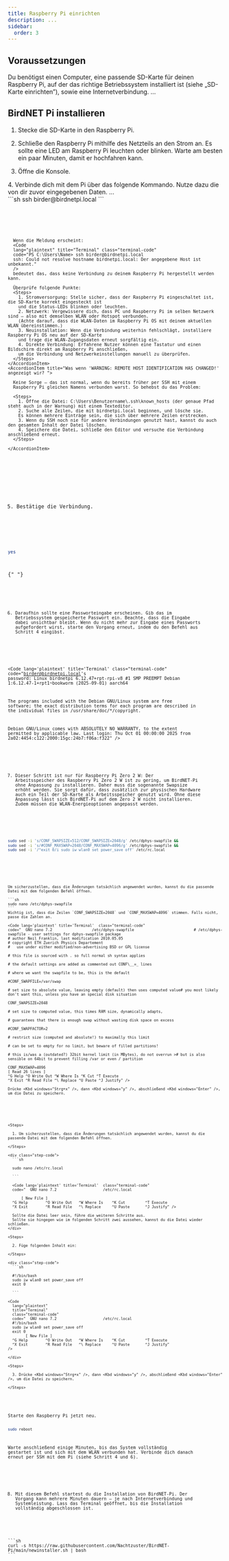 ```yaml
---
title: Raspberry Pi einrichten
description: ...
sidebar:
  order: 3
---
```



## Voraussetzungen

Du benötigst einen Computer, eine passende SD-Karte für deinen Raspberry Pi, auf der das richtige Betriebssystem installiert ist
(siehe „SD-Karte einrichten”), sowie eine Internetverbindung. …

## BirdNET Pi installieren

<Steps>

1. Stecke die SD-Karte in den Raspberry Pi.

2. Schließe den Raspberry Pi mithilfe des Netzteils an den Strom an.
   Es sollte eine LED am Raspberry Pi leuchten oder blinken. Warte am besten ein paar Minuten, damit er hochfahren kann.

3. Öffne die Konsole.

</Steps>

<div class="step-code">
  <LinkCard
    title="Mehr Informationen zur Konsole"
    href="/glossary/console"
    description="Eine Anleitung zum Öffnen und Bedienen der Konsole."
  />
</div>

<Steps>
  4. Verbinde dich mit dem Pi über das folgende Kommando. Nutze dazu die von dir
  zuvor eingegebenen Daten. ...
</Steps>

<div class="step-code">
  ```sh
  ssh birder@birdnetpi.local
  ```
  <Code
  lang="plaintext"
  title="Terminal"
  class="terminal-code"
  code="PS C:\Users\Name> ssh birder@birdnetpi.local 
  The authenticity of host 'birdnetpi.local (2a02:4454:c122:2000:15gc:24b7:f06a:f322)' can't be established. 
  ED25519 key fingerprint is SHA256:kfRttaVIh+Z/FbSq9g6adalVfIsgvUtk4o. 
  This key is not known by any other names. 
  Are you sure you want to continue connecting (yes/no/[fingerprint])?"
  />

<Aside type="caution" title="Fehlerbehebung"> 
  <Accordion>
    <AccordionItem title="Was wenn keine Verbindung hergestellt werden kann? (Der angegebene Host ist unbekannt.)">

      Wenn die Meldung erscheint:
      <Code
      lang="plaintext" title="Terminal" class="terminal-code"
      code="PS C:\Users\Name> ssh birder@birdnetpi.local
      ssh: Could not resolve hostname birdnetpi.local: Der angegebene Host ist unbekannt."
      />
      bedeutet das, dass keine Verbindung zu deinem Raspberry Pi hergestellt werden kann.

      Überprüfe folgende Punkte:
      <Steps>
        1. Stromversorgung: Stelle sicher, dass der Raspberry Pi eingeschaltet ist, die SD-Karte korrekt eingesteckt ist
        und die Status-LEDs blinken oder leuchten.
        2. Netzwerk: Vergewissere dich, dass PC und Raspberry Pi im selben Netzwerk sind – also mit demselben WLAN oder Hotspot verbunden.
        (Achte darauf, dass die WLAN-Daten im Raspberry Pi OS mit deinem aktuellen WLAN übereinstimmen.)
        3. Neuinstallation: Wenn die Verbindung weiterhin fehlschlägt, installiere Raspberry Pi OS neu auf der SD-Karte
        und trage die WLAN-Zugangsdaten erneut sorgfältig ein.
        4. Direkte Verbindung: Erfahrene Nutzer können eine Tastatur und einen Bildschirm direkt am Raspberry Pi anschließen,
        um die Verbindung und Netzwerkeinstellungen manuell zu überprüfen.
      </Steps>
    </AccordionItem>
    <AccordionItem title="Was wenn 'WARNING: REMOTE HOST IDENTIFICATION HAS CHANGED!' angezeigt wir? ">

      Keine Sorge – das ist normal, wenn du bereits früher per SSH mit einem
      Raspberry Pi gleichen Namens verbunden warst. So behebst du das Problem:

      <Steps>
        1. Öffne die Datei: C:\Users\Benutzername\.ssh\known_hosts (der genaue Pfad steht auch in der Warnung) mit einem Texteditor.
        2. Suche alle Zeilen, die mit birdnetpi.local beginnen, und lösche sie.
        Es können mehrere Einträge sein, die sich über mehrere Zeilen erstrecken.
        3. Wenn du SSH noch nie für andere Verbindungen genutzt hast, kannst du auch den gesamten Inhalt der Datei löschen.
        4. Speichere die Datei, schließe den Editor und versuche die Verbindung anschließend erneut.
      </Steps>

    </AccordionItem>

  </Accordion>
</Aside>
</div>
<Steps>

5. Bestätige die Verbindung.

</Steps>
<div class="step-code">

```sh
yes
```

{" "}
<Code
  lang="plaintext"
  title="Terminal"
  class="terminal-code"
  code="Are you sure you want to continue connecting (yes/no/[fingerprint])? yes
  Warning: Permanently added 'birdnetpi.local' (ED25529) to the list of known hosts.
  Connection closed by 2a02:4454:c122:2000:15gc:24b7:f06a:f322 port 23
  birder@birdnetpi.local's password:"
/>

</div>
<Steps>

6. Daraufhin sollte eine Passworteingabe erscheinen.
   Gib das im Betriebssystem gespeicherte Passwort ein. Beachte, dass die Eingabe dabei unsichtbar bleibt.
   Wenn du nicht mehr zur Eingabe eines Passworts aufgefordert wirst, starte den Vorgang erneut, indem du den Befehl aus Schritt 4 eingibst.

</Steps>
<div class="step-code">

  <Code lang='plaintext' title='Terminal'  class="terminal-code" 
  code="birder@birdnetpi.local's password:
  Linux birdnetpi 6.12.47+rpt-rpi-v8 #1 SMP PREEMPT Debian 1:6.12.47-1+rpt1~bookworm (2025-09-01) aarch64

The programs included with the Debian GNU/Linux system are free software;
the exact distribution terms for each program are described in the
individual files in /usr/share/doc/\*/copyright.

Debian GNU/Linux comes with ABSOLUTELY NO WARRANTY, to the extent
permitted by applicable law.
Last login: Thu Oct 01 00:00:00 2025 from 2a02:4454:c122:2000:15gc:24b7:f06a:f322" />

</div>
<Steps>

7. Dieser Schritt ist nur für Raspberry Pi Zero 2 W:
   Der Arbeitsspeicher des Raspberry Pi Zero 2 W ist zu gering, um BirdNET-Pi ohne Anpassung zu installieren.
   Daher muss die sogenannte Swapsize erhöht werden. Sie sorgt dafür, dass zusätzlich zur physischen Hardware
   auch ein Teil der SD-Karte als Arbeitsspeicher genutzt wird.
   Ohne diese Anpassung lässt sich BirdNET-Pi auf dem Zero 2 W nicht installieren.
   Zudem müssen die WLAN-Energieoptionen angepasst werden.

</Steps>
<div class="step-code">

```sh
sudo sed -i 's/CONF_SWAPSIZE=512/CONF_SWAPSIZE=2048/g' /etc/dphys-swapfile &&
sudo sed -i 's/#CONF_MAXSWAP=2048/CONF_MAXSWAP=4096/g' /etc/dphys-swapfile &&
sudo sed -i '/^exit 0/i sudo iw wlan0 set power_save off' /etc/rc.local
```

<Aside type="caution" title="Änderungen prüfen"> 
<Accordion>
  <AccordionItem title="Überprüfen der 'Swapsize'.">

    Um sicherzustellen, dass die Änderungen tatsächlich angewendet wurden, kannst du die passende Datei mit dem folgenden Befehl öffnen.

    ```sh
    sudo nano /etc/dphys-swapfile
    ```
    Wichtig ist, dass die Zeilen `CONF_SWAPSIZE=2048` und `CONF_MAXSWAP=4096` stimmen. Falls nicht, passe die Zahlen an.

    <Code lang='plaintext' title='Terminal'  class="terminal-code"
    code="  GNU nano 7.2                  /etc/dphys-swapfile                           # /etc/dphys-swapfile - user settings for dphys-swapfile package
    # author Neil Franklin, last modification 2010.05.05
    # copyright ETH Zuerich Physics Departement
    #   use under either modified/non-advertising BSD or GPL license

    # this file is sourced with . so full normal sh syntax applies

    # the default settings are added as commented out CONF\__=_ lines

    # where we want the swapfile to be, this is the default

    #CONF_SWAPFILE=/var/swap

    # set size to absolute value, leaving empty (default) then uses computed value# you most likely don't want this, unless you have an special disk situation

    CONF_SWAPSIZE=2048

    # set size to computed value, this times RAM size, dynamically adapts,

    # guarantees that there is enough swap without wasting disk space on excess

    #CONF_SWAPFACTOR=2

    # restrict size (computed and absolute!) to maximally this limit

    # can be set to empty for no limit, but beware of filled partitions!

    # this is/was a (outdated?) 32bit kernel limit (in MBytes), do not overrun ># but is also sensible on 64bit to prevent filling /var or even / partition

    CONF_MAXSWAP=4096
    [ Read 26 lines ]
    ^G Help ^O Write Out ^W Where Is ^K Cut ^T Execute
    ^X Exit ^R Read File ^\ Replace ^U Paste ^J Justify" />

    Drücke <Kbd windows="Strg+x" />, dann <Kbd windows="y" />, abschließend <Kbd windows="Enter" />, um die Datei zu speichern.

  </AccordionItem>
  <AccordionItem title="Überprüfen der WLAN-Energieoptionen.">

    <Steps>

      1. Um sicherzustellen, dass die Änderungen tatsächlich angewendet wurden, kannst du die passende Datei mit dem folgenden Befehl öffnen.

    </Steps>

    <div class="step-code">
      ```sh

      sudo nano /etc/rc.local

      ```

      <Code lang='plaintext' title='Terminal'  class="terminal-code"
      code="  GNU nano 7.2                     /etc/rc.local

          [ New File ]
      ^G Help        ^O Write Out   ^W Where Is    ^K Cut         ^T Execute
      ^X Exit        ^R Read File   ^\ Replace     ^U Paste       ^J Justify" />

      Sollte die Datei leer sein, führe die weiteren Schritte aus.
      Sollte sie hingegen wie im folgenden Schritt zwei aussehen, kannst du die Datei wieder schließen.
    </div>

    <Steps>

      2. Füge folgenden Inhalt ein:

    </Steps>

    <div class="step-code">
      ```sh

      #!/bin/bash
      sudo iw wlan0 set power_save off
      exit 0

      ```

    <Code
      lang="plaintext"
      title="Terminal"
      class="terminal-code"
      code="  GNU nano 7.2                     /etc/rc.local
      #!/bin/bash
      sudo iw wlan0 set power_save off
      exit 0
            [ New File ]
      ^G Help        ^O Write Out   ^W Where Is    ^K Cut         ^T Execute
      ^X Exit        ^R Read File   ^\ Replace     ^U Paste       ^J Justify"
    />

    </div>

    <Steps>

      3. Drücke <Kbd windows="Strg+x" />, dann <Kbd windows="y" />, abschließend <Kbd windows="Enter" />, um die Datei zu speichern.

    </Steps>

  </AccordionItem>
</Accordion>
</Aside>
Starte den Raspberry Pi jetzt neu.

```sh
sudo reboot
```

Warte anschließend einige Minuten, bis das System vollständig gestartet ist und sich mit dem WLAN verbunden hat.
Verbinde dich danach erneut per SSH mit dem Pi (siehe Schritt 4 und 6).

</div>
<Steps>

8. Mit diesem Befehl startest du die Installation von BirdNET-Pi.
   Der Vorgang kann mehrere Minuten dauern – je nach Internetverbindung und Systemleistung.
   Lass das Terminal geöffnet, bis die Installation vollständig abgeschlossen ist.

</Steps>

<div class="step-code">
```sh
curl -s https://raw.githubusercontent.com/Nachtzuster/BirdNET-Pi/main/newinstaller.sh | bash
```

</div>
